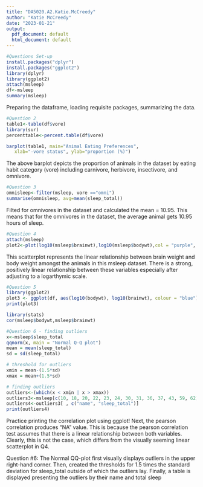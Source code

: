 ```yaml
---
title: "DA5020.A2.Katie.McCreedy"
author: "Katie McCreedy"
date: "2023-01-21"
output:
  pdf_document: default
  html_document: default
---
```


```r
#Questions Set-up
install.packages("dplyr")
install.packages("ggplot2")
library(dplyr)
library(ggplot2)
attach(msleep)
df<-msleep
summary(msleep)
```
Preparing the dataframe, loading requisite packages, summarizing the data.


```r
#Question 2
table1<-table(df$vore)
library(sur)
percenttable<-percent.table(df$vore)

barplot(table1, main="Animal Eating Preferences",
   xlab="-vore status", ylab="proportion (%)")
```
The above barplot depicts the proportion of animals in the dataset by eating habit category (vore) including carnivore, herbivore, insectivore, and omnivore.

```r
#Question 3
omnisleep<-filter(msleep, vore =="omni")
summarise(omnisleep, avg=mean(sleep_total))
```
Filted for omnivores in the dataset and calculated the mean = 10.95. This means that for the omnivores in the dataset, the average animal gets 10.95 hours of sleep. 

```r
#Question 4
attach(msleep)
plot2<-plot(log10(msleep$brainwt),log10(msleep$bodywt),col = "purple", main = "brainwt vs. bodywt")
```
This scatterplot represents the linear relationship between brain weight and body weight amongst the animals in this msleep dataset. There is a strong, positively linear relationship between these variables especially after adjusting to a logarthymic scale.

```r
#Question 5
library(ggplot2)
plot3 <- ggplot(df, aes(log10(bodywt), log10(brainwt), colour = "blue"))+ geom_point() + geom_smooth(alpha=0.3, method="lm")
print(plot3)

library(stats)
cor(msleep$bodywt,msleep$brainwt)

#Question 6 - finding outliers
x<-msleep$sleep_total
qqnorm(x, main = "Normal Q-Q plot")
mean = mean(sleep_total)
sd = sd(sleep_total)

# threshold for outliers
xmin = mean-(1.5*sd)
xmax = mean+(1.5*sd)

# finding outliers
outliers<-(which(x < xmin | x > xmax))
outliers3<-msleep[c(10, 18, 20, 22, 23, 24, 30, 31, 36, 37, 43, 59, 62), ] 
outliers4<-outliers3[ , c("name", "sleep_total")]  
print(outliers4)
```
Practice printing the correlation plot using ggplot! Next, the pearson correlation produces "NA" value. This is because the pearson correlation test assumes that there is a linear relationship between both variables. Clearly, this is not the case, which differs from the visually seeming linear scatterplot in Q4. 

Question #6: The Normal QQ-plot first visually displays outliers in the upper right-hand corner. Then, created the thresholds for 1.5 times the standard deviation for sleep_total outside of which the outliers lay. Finally, a table is displayed presenting the outliers by their name and total sleep

